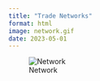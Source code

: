 ```yaml
---
title: "Trade Networks"
format: html
image: network.gif
date: 2023-05-01
---
```



![Network](network.gif)